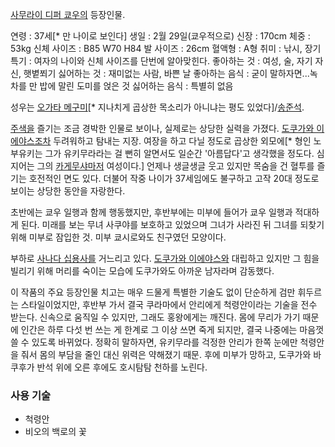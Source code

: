 [[사무라이 디퍼 쿄우]]의 등장인물.

연령 : 37세[* 만 나이로 보인다] 
생일 : 2월 29일(쿄우적으로) 
신장 : 170cm 
체중 : 53kg 
신체 사이즈 : B85 W70 H84
발 사이즈 : 26cm
혈액형 : A형
취미 : 낚시, 장기
특기 : 여자의 나이와 신체 사이즈를 단번에 알아맞힌다.
좋아하는 것 : 여성, 술, 자기 자신, 햇볕쬐기
싫어하는 것 : 재미없는 사람, 바쁜 날
좋아하는 음식 : 굳이 말하자면...녹차를 만 밥에 말린 도미를 얹은 것
싫어하는 음식 : 특별히 없음

성우는 [[오가타 메구미]][* 지나치게 곱상한 목소리가 아니냐는 평도 있었다]/[[송준석]].

[[주색]]을 즐기는 조금 경박한 인물로 보이나, 실제로는 상당한 실력을 가졌다. [[도쿠가와 이에야스]]조차 두려워하고 탐내는 지장. 여장을 하고 다닐 정도로 곱상한 외모에[* 형인 노부유키는 그가 유키무라라는 걸 뻔히 알면서도 일순간 '아름답다'고 생각했을 정도다. 심지어는 그의 [[카게무샤]]마저 여성이다.]  언제나 생글생글 웃고 있지만 목숨을 건 혈투를 즐기는 호전적인 면도 있다. 더불어 작중 나이가 37세임에도 불구하고 고작 20대 정도로 보이는 상당한 동안을 자랑한다.

초반에는 쿄우 일행과 함께 행동했지만, 후반부에는 미부에 들어가 쿄우 일행과 적대하게 된다. 미래를 보는 무녀 사쿠야를 보호하고 있었으며 그녀가 사라진 뒤 그녀를 되찾기 위해 미부로 잠입한 것. 미부 쿄시로와도 친구였던 모양이다.

부하로 [[사나다 십용사]]를 거느리고 있다. [[도쿠가와 이에야스]]와 대립하고 있지만 그 힘을 빌리기 위해 머리를 숙이는 모습에 도쿠가와도 아까운 남자라며 감동했다.

이 작품의 주요 등장인물 치고는 매우 드물게 특별한 기술도 없이 단순하게 검만 휘두르는 스타일이었지만, 후반부 가서 결국 쿠라마에서 안리에게 척령안이라는 기술을 전수 받는다. 신속으로 움직일 수 있지만, 그래도 홍왕에게는 깨진다. 몸에 무리가 가기 때문에 인간은 하루 다섯 번 쓰는 게 한계로 그 이상 쓰면 죽게 되지만, 결국 나중에는 마음껏 쓸 수 있도록 바뀌었다. 정확히 말하자면, 유키무라를 걱정한 안리가 한쪽 눈에만 척령안을 줘서 몸의 부담을 줄인 대신 위력은 약해졌기 때문. 후에 미부가 망하고, 도쿠가와 바쿠후가 반석 위에 오른 후에도 호시탐탐 천하를 노린다.

=== 사용 기술 ===
* 척령안
* 비오의 백로의 꽃
